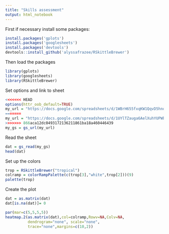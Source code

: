 ---
title: "Skills assessment"
output: html_notebook
---

First if necessary install some packages:

```{r}
install.packages('gplots')
install.packages('googlesheets')
install.packages('devtools')
devtools::install_github('alyssafrazee/RSkittleBrewer')
```

Then load the packages
```{r}
library(gplots)
library(googlesheets)
library(RSkittleBrewer)
```


Set options and link to sheet

```{r}
<<<<<<< HEAD
options(httr_oob_default=TRUE) 
my_url = "https://docs.google.com/spreadsheets/d/1WBrH655fxqKW1QqvD5hnqvvEWIvRzDJcKEgjjFeYxeM/edit?usp=sharing"
=======
my_url = "https://docs.google.com/spreadsheets/d/1UYlTZauga6AelXuhYUPWb_tun2CdND8z7d70c3wdMAM/pubhtml"
>>>>>>> 866aca12dc0493172136211861ba18a460446439
my_gs = gs_url(my_url)

```

Read the sheet

```{r}
dat = gs_read(my_gs)
head(dat)
```



Set up the colors

```{r}
trop = RSkittleBrewer("tropical")
colramp = colorRampPalette(c(trop[3],"white",trop[2]))(9)
palette(trop)
```

Create the plot

```{r}
dat = as.matrix(dat)
dat[is.na(dat)]= 0

par(mar=c(5,5,5,5))
heatmap.2(as.matrix(dat),col=colramp,Rowv=NA,Colv=NA,
          dendrogram="none", scale="none",
          trace="none",margins=c(10,2))
```

